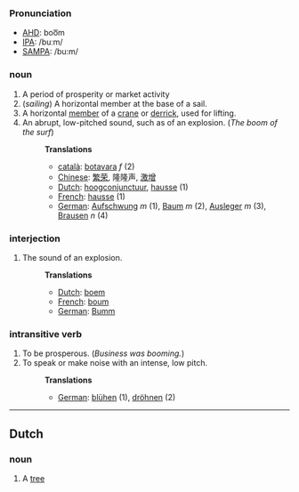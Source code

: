 ===Pronunciation===
*[[w:AHD|AHD]]: boo͞m
*[[w:IPA|IPA]]: /buːm/
*[[w:SAMPA|SAMPA]]: /bu:m/

=== noun ===
#A period of prosperity or market activity
# (''sailing'') A horizontal member at the base of a sail.
#A horizontal [[member]] of a [[crane]] or [[derrick]], used for lifting.
#An abrupt, low-pitched sound, such as of an explosion. (''The boom of the surf'')
#:'''Translations'''
#:*[[català]]: [[botavara]] ''f'' (2) 
#:*[[Chinese]]: [[繁荣]], 隆隆声, [[激增]]
#:*[[Dutch]]: [[hoogconjunctuur]], [[hausse]] (1)
#:*[[French]]: [[hausse]] (1)
#:*[[German]]: [[Aufschwung]] ''m'' (1), [[Baum]] ''m'' (2), [[Ausleger]] ''m'' (3), [[Brausen]] ''n'' (4)

=== interjection ===
#The sound of an explosion.
#:'''Translations'''
#:*[[Dutch]]: [[boem]]
#:*[[French]]: [[boum]]
#:*[[German]]: [[Bumm]]

=== intransitive verb ===
#To be prosperous.  (''Business was booming.'')
#To speak or make noise with an intense, low pitch. 
#:'''Translations'''
#:*[[German]]: [[blühen]] (1), [[dröhnen]] (2)

----
==Dutch ==
===noun===
#A [[tree]]
